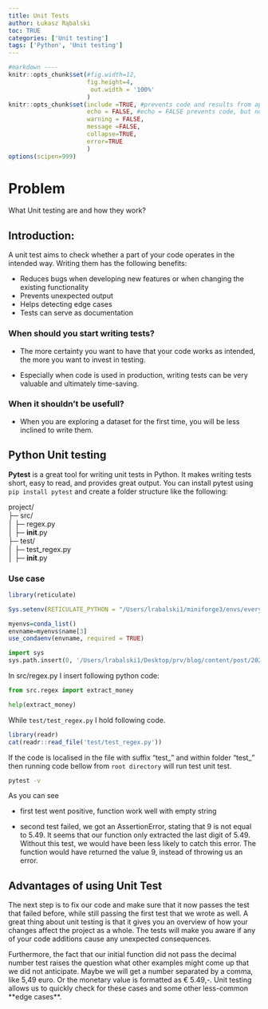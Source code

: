 ```yaml
---
title: Unit Tests
author: Łukasz Rąbalski
toc: TRUE
categories: ['Unit testing']
tags: ['Python', 'Unit testing']
---
```


```r

#markdown ----
knitr::opts_chunk$set(#fig.width=12, 
                      fig.height=4,
                       out.width = '100%'
                      ) 
knitr::opts_chunk$set(include =TRUE, #prevents code and results from appearing in the finished file. R Markdown still runs the code in the chunk, and the results can be used by other chunks.
                      echo = FALSE, #echo = FALSE prevents code, but not the results from appearing in the finished file. This is a useful way to embed figures.
                      warning = FALSE,
                      message =FALSE,
                      collapse=TRUE,
                      error=TRUE
                      )
options(scipen=999)
```

# Problem

What Unit testing are and how they work?

## Introduction:

A unit test aims to check whether a part of your code operates in the intended way. Writing them has the following benefits:

-   Reduces bugs when developing new features or when changing the existing functionality
-   Prevents unexpected output
-   Helps detecting edge cases
-   Tests can serve as documentation

### When should you start writing tests?

-   The more certainty you want to have that your code works as intended, the more you want to invest in testing.

-   Especially when code is used in production, writing tests can be very valuable and ultimately time-saving.

### **When it shouldn't be usefull?**

-   When you are exploring a dataset for the first time, you will be less inclined to write them.

## Python Unit testing

**Pytest** is a great tool for writing unit tests in Python. It makes writing tests short, easy to read, and provides great output. You can install pytest using `pip install pytest` and create a folder structure like the following:

project/\
├─ src/\
│ ├─ regex.py\
│ ├─ **init**.py\
├─ test/\
│ ├─ test_regex.py\
│ ├─ **init**.py

### Use case

```r

library(reticulate)

Sys.setenv(RETICULATE_PYTHON = "/Users/lrabalski1/miniforge3/envs/everyday_use/bin/python")

myenvs=conda_list()
envname=myenvs$name[3]
use_condaenv(envname, required = TRUE)
```

```python
import sys  
sys.path.insert(0, '/Users/lrabalski1/Desktop/prv/blog/content/post/2022-11-11-unit-tests')
```

In src/regex.py I insert following python code:

```python
from src.regex import extract_money 

help(extract_money)
```

While `test/test_regex.py` I hold following code.

```r
library(readr)
cat(readr::read_file('test/test_regex.py'))
```

If the code is localised in the file with suffix "test\_" and within folder "test\_" then running code bellow from `root directory` will run test unit test.

```bash
pytest -v
```

As you can see

-   first test went positive, function work well with empty string

-   second test failed, we got an AssertionError, stating that 9 is not equal to 5.49. It seems that our function only extracted the last digit of 5.49. Without this test, we would have been less likely to catch this error. The function would have returned the value 9, instead of throwing us an error.

## Advantages of using Unit Test

The next step is to fix our code and make sure that it now passes the test that failed before, while still passing the first test that we wrote as well. A great thing about unit testing is that it gives you an overview of how your changes affect the project as a whole. The tests will make you aware if any of your code additions cause any unexpected consequences.

Furthermore, the fact that our initial function did not pass the decimal number test raises the question what other examples might come up that we did not anticipate. Maybe we will get a number separated by a comma, like 5,49 euro. Or the monetary value is formatted as € 5.49,-. Unit testing allows us to quickly check for these cases and some other less-common \*\*edge cases\*\*.
